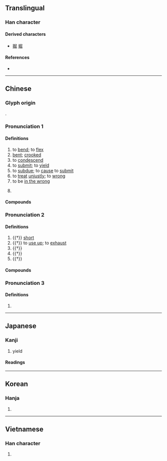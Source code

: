 {{character info}}
==Translingual==

===Han character===
{{Han char|rn=44|rad=尸|as=05|sn=8|four=77272|canj=SUU|ids=⿸尸出}}

====Derived characters====
* [[掘]] [[堀]]

====References====
* {{Han ref|kx=0301.070|dkj=07669|dj=0597.140|hdz=20970.110|uh=5C48|ud=23624|bh=A97D|bd=43389}}

----

==Chinese==
{{zh-forms|alt=𡲶,𡲬,𣮈,𡲒,𡕜,𡲗}}

===Glyph origin===
{{Han etyl}}
{{Han simp|𡲶}}.

===Pronunciation 1===
{{zh-pron
|m=qū
|m-s=
|c=wat1
|c-t=kut2,vut2
|g=
|h=pfs=khut/khiut;gd=kiud5
|j=qyeh4
|mb=kṳ̆
|md=kók
|mn=khut
|mn-t=kug4/kuh4/kug8/kuh8
|mn-t_note=kuh4 - dialectal ("to curl, to coil"); kug8 - dialectal ("short"); kuh8 - dialectal (in {{zh-l|*屈屈}} - tired, lethargic)
|w=4qioq,4qyq
|x=
|mc=y
|oc=y
|ma=
|cat=v,a
}}

====Definitions====
{{zh-hanzi}}

# to [[bend]]; to [[flex]]
# [[bent]]; [[crooked]]
# to [[condescend]]
# to [[submit]]; to [[yield]]
# to [[subdue]]; to [[cause]] to [[submit]]
# to [[treat]] [[unjustly]]; to [[wrong]]
# to be [[in the wrong]]
# {{surname|zh}}
#: {{zh-x|^屈 ^原|{{w|Qu Yuan|'''Qu''' Yuan}} (Chinese politician and poet of the state of Chu during the last years of the Warring States period)}}

====Compounds====
{{zh-der|蜷屈|屈招|屈志|佶屈聱牙|不屈|力屈勢窮|屈節|屈己從人|屈光度|力屈道窮|屈指|大直若屈|含冤負屈|屈折語|力屈計窮|冤天屈地|屈才|低頭屈膝|屈奇|屈曲|情見勢屈|卑躬屈節|屈膝|傷屈|情見力屈|交臂屈膝|受委屈|屈座|屈量|小屈大伸|大屈|屈戌|屈指可數|不屈不撓|卑躬屈膝|屈折|屈從|屈駕|屈辱|屈身|屈豔班香|屈滯|屈沉|屈死鬼|屈枉|屈撓|屈打成招|屈意奉承|屈心|屈己待人|屈尊敬賢|屈尊|屈伸|屈一伸萬|堅貞不屈|尺蠖之屈|寧死不屈|屈宋|委屈|口屈|冤屈|屈蟠|受屈|屈死|喊冤叫屈|威武不屈|屈服|屈就|屈身下士|叫屈|屈指一算|以屈求伸|屈漾|枉屈|懷冤抱屈|理屈事窮|理屈|抱屈|有屈無伸|白屈菜|指不勝屈|理屈詞窮|撞天屈|摧志屈道|才過屈宋|衙官屈宋|誓死不屈|臨難不屈|頑強不屈|蠖屈|絕不屈服|銜冤負屈|能屈能伸|龔勝不屈|負屈銜冤|鳴冤叫屈|至死不屈|首屈一指|詰屈|負屈含冤|蠖屈求伸|計窮力屈|負屈|詰屈聱牙|詞窮理屈|屈原|不戰而屈人之兵|屈蛇|老屈}}

===Pronunciation 2===
{{zh-pron
|m=jué
|c=gwat6
|dial=n
|cat=a,v
}}

====Definitions====
{{zh-hanzi}}

# {{†}} [[short]]
# {{†}} to [[use up]]; to [[exhaust]]
# {{†}} {{zh-alt-form|倔|[[stubborn]]; [[obstinate]]}}
# {{†}} {{zh-alt-form|崛|[[exotic]]}}
# {{†}} {{zh-alt-form|崛|to [[rise]] [[abruptly]]}}

====Compounds====
{{zh-der|屈奇|屈強|屈起}}

===Pronunciation 3===
{{zh-pron
|m=què
|dial=n
|cat=a,v
}}

====Definitions====
{{zh-hanzi}}

# {{zh-only|屈狄|a kind of [[noblewoman|noblewomen]]'s [[clothing]] in ancient China}}

----

==Japanese==

===Kanji===
{{ja-kanji|grade=c|rs=尸05}}

# yield

====Readings====
{{ja-readings
|goon=くち, ごち
|kanon=くつ
|kun=かが-む, かが-まる, かが-める
}}

----

==Korean==

===Hanja===
{{ko-hanja|hangeul=굴|rv=gul|mr=kul}}

# {{rfdef|ko|sort=尸05}}

----

==Vietnamese==

===Han character===
{{vi-readings|reading=khuất, quất|rs=尸05}}

# {{rfdef|vi}}